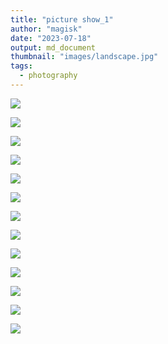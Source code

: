 ```yaml
---
title: "picture show_1"
author: "magisk"
date: "2023-07-18"
output: md_document
thumbnail: "images/landscape.jpg"
tags:
  - photography
---
```


![](/images/Nikon/picture_show1/DSC_1552-3.JPG)

![](/images/Nikon/picture_show1/DSC_1583.JPG)

![](/images/Nikon/picture_show1/DSC_0006-3.JPG)

![](/images/Nikon/picture_show1/DSC_0184-4.JPG)

![](/images/Nikon/picture_show1/DSC_1717.JPG)

![](/images/Nikon/picture_show1/DSC_1672.JPG)

![](/images/Nikon/picture_show1/DSC_1685.JPG)

![](/images/Nikon/picture_show1/DSC_0010.JPG)

![](/images/Nikon/picture_show1/DSC_1676.JPG)

![](/images/Nikon/picture_show1/DSC_1721.JPG)

![](/images/Nikon/picture_show1/DSC_1729.JPG)

![](/images/Nikon/picture_show1/DSC_0402-1.JPG)

![](/images/Nikon/picture_show1/DSC_1600.JPG)
